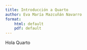 ```yaml
---
title: Introducción a Quarto 
author: Eva María Mazcuñán Navarro
format:
    html: default
    pdf: default    
---
```



Hola Quarto